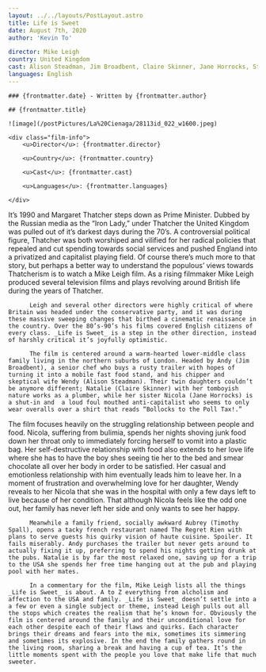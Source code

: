 ```yaml
---
layout: ../../layouts/PostLayout.astro
title: Life is Sweet
date: August 7th, 2020
author: 'Kevin To'

director: Mike Leigh
country: United Kingdom
cast: Alison Steadman, Jim Broadbent, Claire Skinner, Jane Horrocks, Stephen Rhea, Timothy Spall
languages: English
---
```


<section class="post-info">

    ### {frontmatter.date} - Written by {frontmatter.author}

    ## {frontmatter.title}

    ![image](/postPictures/La%20Cienaga/28113id_022_w1600.jpeg)

    <div class="film-info">
        <u>Director</u>: {frontmatter.director}

        <u>Country</u>: {frontmatter.country}

        <u>Cast</u>: {frontmatter.cast}

        <u>Languages</u>: {frontmatter.languages}

    </div>

</section>

<article class="main-content">

It’s 1990 and Margaret Thatcher steps down as Prime Minister. Dubbed by the Russian media as the “Iron Lady,” under Thatcher the United Kingdom was pulled out of it’s darkest days during the 70’s. A controversial political figure, Thatcher was both worshiped and vilified for her radical policies that repealed and cut spending towards social services and pushed England into a privatized and capitalist playing field. Of course there’s much more to that story, but perhaps a better way to understand the populous’ views towards Thatcherism is to watch a Mike Leigh film. As a rising filmmaker Mike Leigh produced several television films and plays revolving around British life during the years of Thatcher.

          Leigh and several other directors were highly critical of where Britain was headed under the conservative party, and it was during these massive sweeping changes that birthed a cinematic renaissance in the country. Over the 80’s-90’s his films covered English citizens of every class. _Life is Sweet_ is a step in the other direction, instead of harshly critical it’s joyfully optimistic.

          The film is centered around a warm-hearted lower-middle class family living in the northern suburbs of London. Headed by Andy (Jim Broadbent), a senior chef who buys a rusty trailer with hopes of turning it into a mobile fast food stand, and his chipper and skeptical wife Wendy (Alison Steadman). Their twin daughters couldn’t be anymore different; Natalie (Claire Skinner) with her tomboyish nature works as a plumber, while her sister Nicola (Jane Horrocks) is a shut-in and  a loud foul mouthed anti-capitalist who seems to only wear overalls over a shirt that reads “Bollocks to the Poll Tax!.”

The film focuses heavily on the struggling relationship between people and food. Nicola, suffering from bulimia, spends her nights shoving junk food down her throat only to immediately forcing herself to vomit into a plastic bag. Her self-destructive relationship with food also extends to her love life where she has to have the boy shes seeing tie her to the bed and smear chocolate all over her body in order to be satisfied. Her casual and emotionless relationship with him eventually leads him to leave her. In a moment of frustration and overwhelming love for her daughter, Wendy reveals to her Nicola that she was in the hospital with only a few days left to live because of her condition. That although Nicola feels like the odd one out, her family has never left her side and only wants to see her happy.

          Meanwhile a family friend, socially awkward Aubrey (Timothy Spall), opens a tacky french restaurant named The Regret Rien with plans to serve guests his quirky vision of haute cuisine. Spoiler. It fails miserably. Andy purchases the trailer but never gets around to actually fixing it up, preferring to spend his nights getting drunk at the pubs. Natalie is by far the most relaxed one, saving up for a trip to the USA she spends her free time hanging out at the pub and playing pool with her mates.

          In a commentary for the film, Mike Leigh lists all the things _Life is Sweet_ is about. A to Z everything from alcholism and affection to the USA and family. _Life is Sweet_ doesn’t settle into a a few or even a single subject or theme, instead Leigh pulls out all the stops which creates the realism that he’s known for. Obviously the film is centered around the family and their unconditional love for each other despite each of their flaws and quirks. Each character brings their dreams and fears into the mix, sometimes its simmering and sometimes its explosive. In the end the family gathers round in the living room, sharing a break and having a cup of tea. It’s the little moments spent with the people you love that make life that much sweeter.

</article>
